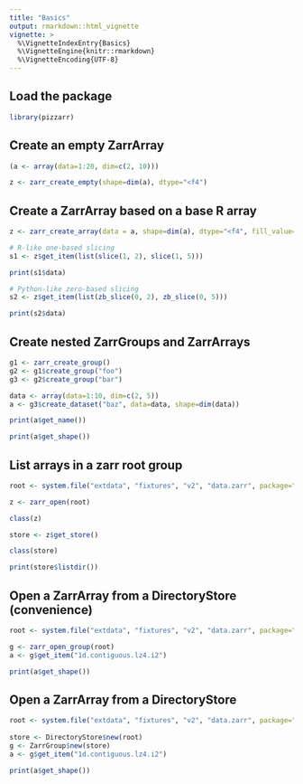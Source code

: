 ```yaml
---
title: "Basics"
output: rmarkdown::html_vignette
vignette: >
  %\VignetteIndexEntry{Basics}
  %\VignetteEngine{knitr::rmarkdown}
  %\VignetteEncoding{UTF-8}
---
```


## Load the package

```r
library(pizzarr)
```

## Create an empty ZarrArray

```r
(a <- array(data=1:20, dim=c(2, 10)))

z <- zarr_create_empty(shape=dim(a), dtype="<f4")
```

## Create a ZarrArray based on a base R array

```r
z <- zarr_create_array(data = a, shape=dim(a), dtype="<f4", fill_value=NA)

# R-like one-based slicing
s1 <- z$get_item(list(slice(1, 2), slice(1, 5)))

print(s1$data)

# Python-like zero-based slicing
s2 <- z$get_item(list(zb_slice(0, 2), zb_slice(0, 5)))

print(s2$data)

```

## Create nested ZarrGroups and ZarrArrays

```r
g1 <- zarr_create_group()
g2 <- g1$create_group("foo")
g3 <- g2$create_group("bar")

data <- array(data=1:10, dim=c(2, 5))
a <- g3$create_dataset("baz", data=data, shape=dim(data))

print(a$get_name())

print(a$get_shape())
```

## List arrays in a zarr root group

```r
root <- system.file("extdata", "fixtures", "v2", "data.zarr", package="pizzarr")

z <- zarr_open(root)

class(z)

store <- z$get_store()

class(store)

print(store$listdir())
```

## Open a ZarrArray from a DirectoryStore (convenience)

```r
root <- system.file("extdata", "fixtures", "v2", "data.zarr", package="pizzarr")

g <- zarr_open_group(root)
a <- g$get_item("1d.contiguous.lz4.i2")

print(a$get_shape())
```

## Open a ZarrArray from a DirectoryStore

```r
root <- system.file("extdata", "fixtures", "v2", "data.zarr", package="pizzarr")
    
store <- DirectoryStore$new(root)
g <- ZarrGroup$new(store)
a <- g$get_item("1d.contiguous.lz4.i2")

print(a$get_shape())
```